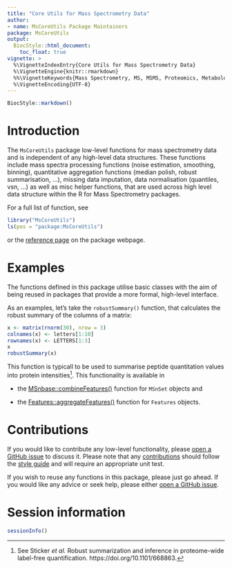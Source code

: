 ```yaml
---
title: "Core Utils for Mass Spectrometry Data"
author:
- name: MsCoreUtils Package Maintainers
package: MsCoreUtils
output:
  BiocStyle::html_document:
    toc_float: true
vignette: >
  %\VignetteIndexEntry{Core Utils for Mass Spectrometry Data}
  %\VignetteEngine{knitr::rmarkdown}
  %%\VignetteKeywords{Mass Spectrometry, MS, MSMS, Proteomics, Metabolomics, Infrastructure, Quantitative }
  %\VignetteEncoding{UTF-8}
---
```


```r
BiocStyle::markdown()
```


# Introduction

The `MsCoreUtils` package low-level functions for mass spectrometry
data and is independent of any high-level data structures. These
functions include mass spectra processing functions (noise estimation,
smoothing, binning), quantitative aggregation functions (median
polish, robust summarisation, ...), missing data imputation, data
normalisation (quantiles, vsn, ...)  as well as misc helper functions,
that are used across high level data structure within the R for Mass
Spectrometry packages.

For a full list of function, see 

```r
library("MsCoreUtils")
ls(pos = "package:MsCoreUtils")
```

or the [reference
page](https://rformassspectrometry.github.io/MsCoreUtils/reference/index.html)
on the package webpage.


# Examples

The functions defined in this package utilise basic classes with the
aim of being reused in packages that provide a more formal, high-level
interface.

As an examples, let's take the `robustSummary()` function, that
calculates the robust summary of the columns of a matrix:

```r
x <- matrix(rnorm(30), nrow = 3)
colnames(x) <- letters[1:10]
rownames(x) <- LETTERS[1:3]
x
robustSummary(x)
```

This function is typicall to be used to summarise peptide quantitation
values into protein intensities[^robuststum]. This functionality is
available in 

- the
  [MSnbase::combineFeatures()](http://lgatto.github.io/MSnbase/reference/combineFeatures.html)
  function for `MSnSet` objects and

- the
  [Features::aggregateFeatures()](https://rformassspectrometry.github.io/Features/reference/Features-aggregate.html)
  function for `Features` objects.


[^robuststum]: See Sticker *et al.* Robust summarization and inference
    in proteome-wide label-free
    quantification. https://doi.org/10.1101/668863.

# Contributions

If you would like to contribute any low-level functionality, please
[open a GitHub
issue](https://github.com/RforMassSpectrometry/MsCoreUtils/issues) to
discuss it. Please note that any
[contributions](https://rformassspectrometry.github.io/RforMassSpectrometry/articles/RforMassSpectrometry.html#contributions)
should follow the [style
guide](https://rformassspectrometry.github.io/RforMassSpectrometry/articles/RforMassSpectrometry.html#coding-style)
and will require an appropriate unit test.


If you wish to reuse any functions in this package, please just go
ahead. If you would like any advice or seek help, please either [open
a GitHub
issue](https://github.com/RforMassSpectrometry/MsCoreUtils/issues).


# Session information {-}

```r
sessionInfo()
```

